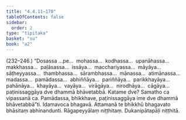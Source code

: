 ```yaml
---
title: "4.4.11–170"
tableOfContents: false
sidebar:
  order: 2
type: "tipitaka"
basket: "su"
book: "a2"
---
```



<DynamicBreadcrumb />

<Paragraph type="center" book="a2">
(232–246.)
</Paragraph>

<Paragraph number="294" book="a2">
“Dosassa …pe…  mohassa…  kodhassa…  upanāhassa…  makkhassa…  paḷāsassa…  issāya…  macchariyassa…  māyāya…  sāṭheyyassa…  thambhassa…  sārambhassa…  mānassa…  atimānassa…  madassa…  pamādassa…  abhiññāya…  pariññāya…  parikkhayāya…  pahānāya…  khayāya…  vayāya…  virāgāya…  nirodhāya…  cāgāya…  paṭinissaggāya dve dhammā bhāvetabbā. Katame dve? Samatho ca vipassanā ca. Pamādassa, bhikkhave, paṭinissaggāya ime dve dhammā bhāvetabbā”ti.
</Paragraph>

<Paragraph number="295" type="center" book="a2">
Idamavoca bhagavā. Attamanā te bhikkhū bhagavato bhāsitaṃ abhinandunti.

</Paragraph>

<Paragraph number="296" type="center" book="a2">
Rāgapeyyālaṃ niṭṭhitaṃ.



</Paragraph>

<Paragraph number="297" type="center" book="a2">
Dukanipātapāḷi niṭṭhitā.
</Paragraph>
